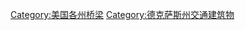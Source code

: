 {{Commons cat|Bridges in Texas}}

[[Category:美国各州桥梁|Category:美国各州桥梁]]
[[Category:德克萨斯州交通建筑物‎|Category:德克萨斯州交通建筑物‎]]